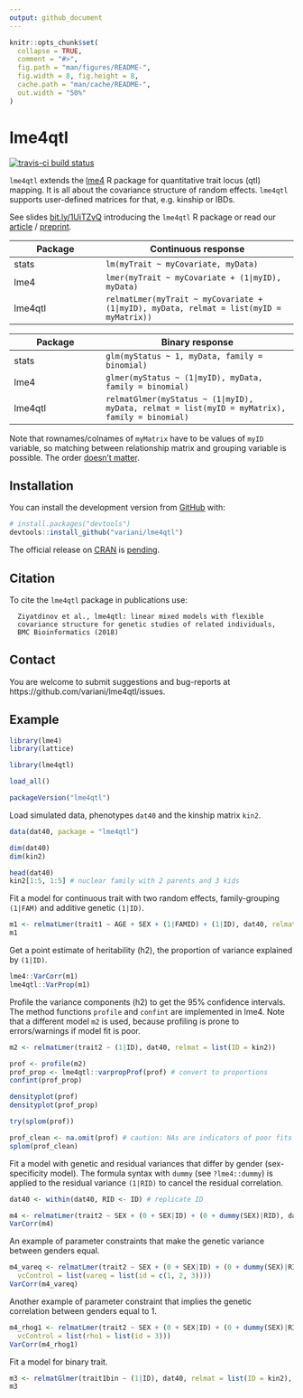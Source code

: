 ```yaml
---
output: github_document
---
```


<!-- README.md is generated from README.Rmd. Please edit that file -->

```r
knitr::opts_chunk$set(
  collapse = TRUE,
  comment = "#>",
  fig.path = "man/figures/README-",
  fig.width = 8, fig.height = 8,
  cache.path = "man/cache/README-",
  out.width = "50%"
)
```
# lme4qtl

<!-- badges: start -->
[![travis-ci build status](https://travis-ci.org/variani/lme4qtl.svg?branch=master)](https://travis-ci.org/variani/lme4qtl)
<!-- badges: end -->

`lme4qtl` extends the [lme4](https://github.com/lme4/lme4) R package for quantitative trait locus (qtl) mapping. It is all about the covariance structure of random effects. `lme4qtl` supports user-defined matrices for that,
e.g. kinship or IBDs.

See slides [bit.ly/1UiTZvQ](http://bit.ly/1UiTZvQ) introducing the `lme4qtl` R package or read our [article](http://dx.doi.org/10.1186/s12859-018-2057-x) / [preprint](http://www.biorxiv.org/content/early/2017/08/31/139816).

|  Package | Continuous response |
|----------|---------------------|
| stats   | `lm(myTrait ~ myCovariate, myData)` |
| lme4    | `lmer(myTrait ~ myCovariate + (1|myID), myData)` |
| lme4qtl | `relmatLmer(myTrait ~ myCovariate + (1|myID), myData, relmat = list(myID = myMatrix))` |

|  Package | Binary response |
|----------|---------------------|
| stats    | `glm(myStatus ~ 1, myData, family = binomial)` |
| lme4    | `glmer(myStatus ~ (1|myID), myData, family = binomial)` |
| lme4qtl | `relmatGlmer(myStatus ~ (1|myID), myData, relmat = list(myID = myMatrix), family = binomial)` |

Note that rownames/colnames of `myMatrix` have to be values of `myID` variable, so matching between relationship matrix and grouping variable is possible. The order [doesn't matter](https://github.com/variani/lme4qtl/issues/3#issuecomment-346905978).

## Installation

You can install the development version from [GitHub](https://github.com/variani/lme4qtl) with:  

``` r
# install.packages("devtools")
devtools::install_github("variani/lme4qtl")
```

The official release on [CRAN](https://CRAN.R-project.org) is [pending](https://github.com/variani/lme4qtl/issues/9).

## Citation

To cite the `lme4qtl` package in publications use:

```
  Ziyatdinov et al., lme4qtl: linear mixed models with flexible
  covariance structure for genetic studies of related individuals, 
  BMC Bioinformatics (2018)
```


## Contact

You are welcome to submit suggestions and bug-reports at https://github.com/variani/lme4qtl/issues.

## Example

```r
library(lme4)
library(lattice)
```

```r
library(lme4qtl)
```

```r
load_all()
```

```r
packageVersion("lme4qtl")
```

Load simulated data, phenotypes `dat40` and the kinship matrix `kin2`.

```r
data(dat40, package = "lme4qtl")

dim(dat40)
dim(kin2)

head(dat40)
kin2[1:5, 1:5] # nuclear family with 2 parents and 3 kids
```

Fit a model for continuous trait with two random effects, 
family-grouping `(1|FAM)` and additive genetic `(1|ID)`.

```r
m1 <- relmatLmer(trait1 ~ AGE + SEX + (1|FAMID) + (1|ID), dat40, relmat = list(ID = kin2))
m1
```

Get a point estimate of heritability (h2), the proportion of variance explained by `(1|ID)`.

```r
lme4::VarCorr(m1)
lme4qtl::VarProp(m1)
```

Profile the variance components (h2) to get the 95% confidence intervals.
The method functions `profile` and `confint` are implemented in lme4.
Note that a different model `m2` is used,
because profiling is prone to errors/warnings if model fit is poor.

```r
m2 <- relmatLmer(trait2 ~ (1|ID), dat40, relmat = list(ID = kin2)) 

prof <- profile(m2)
prof_prop <- lme4qtl::varpropProf(prof) # convert to proportions
confint(prof_prop)
```

```r
densityplot(prof)
densityplot(prof_prop)
```

```r
try(splom(prof)) 

prof_clean <- na.omit(prof) # caution: NAs are indicators of poor fits
splom(prof_clean)
```

Fit a model with genetic and residual variances that differ by gender (sex-specificity model).
The formula syntax with `dummy` (see `?lme4::dummy`) is applied to the residual variance `(1|RID)`
to cancel the residual correlation. 

```r
dat40 <- within(dat40, RID <- ID) # replicate ID 

m4 <- relmatLmer(trait2 ~ SEX + (0 + SEX|ID) + (0 + dummy(SEX)|RID), dat40, relmat = list(ID = kin2)) 
VarCorr(m4)
```

An example of parameter constraints that make the genetic variance between genders equal.

```r
m4_vareq <- relmatLmer(trait2 ~ SEX + (0 + SEX|ID) + (0 + dummy(SEX)|RID), dat40, relmat = list(ID = kin2),
  vcControl = list(vareq = list(id = c(1, 2, 3)))) 
VarCorr(m4_vareq)
```

Another example of parameter constraint that implies the genetic correlation between genders equal to 1.

```r
m4_rhog1 <- relmatLmer(trait2 ~ SEX + (0 + SEX|ID) + (0 + dummy(SEX)|RID), dat40, relmat = list(ID = kin2),
  vcControl = list(rho1 = list(id = 3))) 
VarCorr(m4_rhog1)
```

Fit a model for binary trait.

```r
m3 <- relmatGlmer(trait1bin ~ (1|ID), dat40, relmat = list(ID = kin2), family = binomial(probit))
m3
```
